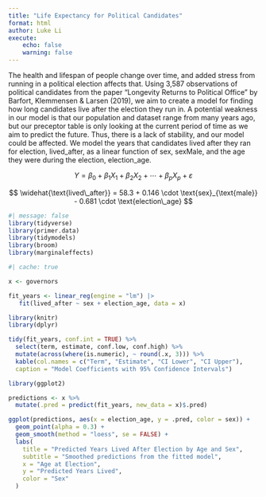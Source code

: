 ```yaml
---
title: "Life Expectancy for Political Candidates"
format: html
author: Luke Li
execute:
    echo: false
    warning: false
---
```


The health and lifespan of people change over time, and added stress from running in a political election affects that. Using 3,587 observations of political candidates from the paper "Longevity Returns to Political Office" by Barfort, Klemmensen & Larsen (2019), we aim to create a model for finding how long  candidates live after the election they run in. A potential weakness in our model is that our population and dataset range from many years ago, but our preceptor table is only looking at the current period of time as we aim to predict the future. Thus, there is a lack of stability, and our model could be affected. We model the years that candidates lived after they ran for election, lived_after, as a linear function of sex, sexMale, and the age they were during the election, election_age.

$$
Y = \beta_0 + \beta_1 X_1 + \beta_2 X_2 + \cdots + \beta_p X_p + \varepsilon
$$

$$
\widehat{\text{lived\_after}} = 58.3 + 0.146 \cdot \text{sex}_{\text{male}} - 0.681 \cdot \text{election\_age}
$$

```r
#| message: false
library(tidyverse)
library(primer.data)
library(tidymodels)
library(broom)
library(marginaleffects)
```

```r
#| cache: true

x <- governors

fit_years <- linear_reg(engine = "lm") |> 
   fit(lived_after ~ sex + election_age, data = x)
```

```r
library(knitr)
library(dplyr)

tidy(fit_years, conf.int = TRUE) %>%
  select(term, estimate, conf.low, conf.high) %>%
  mutate(across(where(is.numeric), ~ round(.x, 3))) %>%
  kable(col.names = c("Term", "Estimate", "CI Lower", "CI Upper"),
  caption = "Model Coefficients with 95% Confidence Intervals")
```

```r
library(ggplot2)

predictions <- x %>%
  mutate(.pred = predict(fit_years, new_data = x)$.pred)

ggplot(predictions, aes(x = election_age, y = .pred, color = sex)) +
  geom_point(alpha = 0.3) +
  geom_smooth(method = "loess", se = FALSE) +
  labs(
    title = "Predicted Years Lived After Election by Age and Sex",
    subtitle = "Smoothed predictions from the fitted model",
    x = "Age at Election",
    y = "Predicted Years Lived",
    color = "Sex"
  )
```
